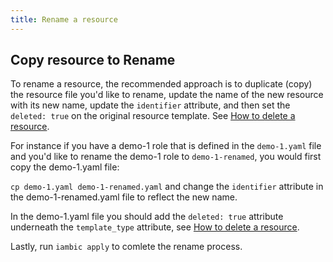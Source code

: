 ```yaml
---
title: Rename a resource
---
```


## Copy resource to Rename

To rename a resource, the recommended approach is to duplicate (copy) the resource file you'd like to rename, update the name of the new resource with its new name, update the `identifier` attribute, and then set the `deleted: true` on the original resource template. See [How to delete a resource](./4-how-do-i-delete-a-resource).

For instance if you have a demo-1 role that is defined in the `demo-1.yaml` file and you'd like to rename the demo-1 role to `demo-1-renamed`, you would first copy the demo-1.yaml file:

`cp demo-1.yaml demo-1-renamed.yaml` and change the `identifier` attribute in the demo-1-renamed.yaml file to reflect the new name.

In the demo-1.yaml file you should add the `deleted: true` attribute underneath the `template_type` attribute, see [How to delete a resource](./4-how-do-i-delete-a-resource).

Lastly, run `iambic apply` to comlete the rename process.
